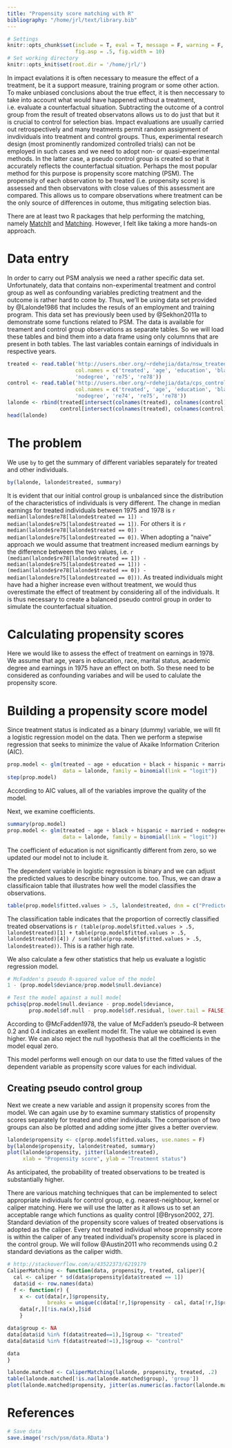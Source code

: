```yaml
---
title: "Propensity score matching with R"
bibliography: "/home/jrl/text/library.bib"
---
```


```r
# Settings
knitr::opts_chunk$set(include = T, eval = T, message = F, warning = F, 
                      fig.asp = .5, fig.width = 10)
# Set working directory
knitr::opts_knit$set(root.dir = '/home/jrl/') 
```

In impact evalations it is often necessary to measure the effect of a treatment, be it a support measure, training program or some other action. To make unbiased conclusions about the true effect, it is then neccessary to take into account what would have happened without a treatment, i.e. evaluate a counterfactual situation. Subtracting the outcome of a control group from the result of treated observatons allows us to do just that but it is crucial to control for selection bias. Impact evaluations are usually carried out retrospectively and many treatments permit random assignment of invdividuals into treatment and control groups. Thus, experimental research design (most prominently randomized controlled trials) can not be employed in such cases and we need to adopt non- or quasi-experimental methods. In the latter case, a pseudo control group is created so that it accurately reflects the counterfactual situation. Perhaps the most popular method for this purpose is  propensity score matching (PSM). The propensity of each observation to be treated (i.e. propensity score) is assessed and then observatons with close values of this assessment are compared. This allows us to compare observations where treatment can be the only source of differences in outome, thus mitigating selection bias.

There are at least two R packages that help performing the matching, namely [MatchIt](https://cran.r-project.org/package=MatchIt) and [Matching](https://cran.r-project.org/package=Matching). However, I felt like taking a more hands-on approach.

# Data entry

In order to carry out PSM analysis we need a rather specific data set. Unfortunately, data that contains non-experimental treatment and control group as well as confounding variables predicting treatment and the outcome is rather hard to come by. Thus, we'll be using data set provided by @Lalonde1986 that includes the resuls of an employment and training program. This data set has previously been used by @Sekhon2011a to demonstrate some functions related to PSM. The data is available for treament and control group observations as separate tables. So we will load these tables and bind them into a data frame using only columnns that are present in both tables. The last variables contain earnings of individuals in respective years.

```r
treated <- read.table('http://users.nber.org/~rdehejia/data/nsw_treated.txt',
                      col.names = c('treated', 'age', 'education', 'black', 'hispanic', 'married',
                      'nodegree', 're75', 're78'))
control <- read.table('http://users.nber.org/~rdehejia/data/cps_controls.txt',
                      col.names = c('treated', 'age', 'education', 'black', 'hispanic', 'married',
                      'nodegree', 're74', 're75', 're78'))
lalonde <- rbind(treated[intersect(colnames(treated), colnames(control))],
                 control[intersect(colnames(treated), colnames(control))])
head(lalonde)
```

# The problem

We use `by` to get the summary of different variables separately for treated and other individuals.

```r
by(lalonde, lalonde$treated, summary)
```

It is evident that our initial control group is unbalanced since the distribution of the characteristics of individuals is very different. The change in median earnings for treated individuals between 1975 and 1978 is `r median(lalonde$re78[lalonde$treated == 1]) - median(lalonde$re75[lalonde$treated == 1])`. For others it is `r median(lalonde$re78[lalonde$treated == 0]) - median(lalonde$re75[lalonde$treated == 0])`. When adopting a "naive" approach we would assume that treatment increased medium earnings by the difference between the two values, i.e. `r (median(lalonde$re78[lalonde$treated == 1]) - median(lalonde$re75[lalonde$treated == 1])) - (median(lalonde$re78[lalonde$treated == 0]) - median(lalonde$re75[lalonde$treated == 0]))`. As treated individuals might have had a higher increase even without treatment, we would thus overestimate the effect of treatment by considering all of the individuals. It is thus necessary to create a balanced pseudo control group in order to simulate the counterfactual situation.

# Calculating propensity scores

Here we would like to assess the effect of treatment on earnings in 1978. We assume that age, years in education, race, marital status, academic degree and earnings in 1975 have an effect on both. So these need to be considered as confounding variabes and will be used to calulate the propensity score.

# Building a propensity score model

Since treatment status is indicated as a binary (dummy) variable, we will fit a logistic regression model on the data. Then we perform a stepwise regression that seeks to minimize the value of Akaike Information Criterion (AIC).

```r
prop.model <- glm(treated ~ age + education + black + hispanic + married + nodegree + re75, 
                  data = lalonde, family = binomial(link = "logit"))
step(prop.model)
```

According to AIC values, all of the variables improve the quality of the model. 

Next, we examine coefficients.

```r
summary(prop.model)
prop.model <- glm(treated ~ age + black + hispanic + married + nodegree + re75, 
                  data = lalonde, family = binomial(link = "logit"))
```

The coefficient of education is not significantly different from zero, so we updated our model not to include it. 

The dependent variable in logistic regression is binary and we can adjust the predicted values to describe binary outcome. too. Thus, we can draw a classificaion table that illustrates how well the model classifies the observations.

```r
table(prop.model$fitted.values > .5, lalonde$treated, dnn = c("Predicted", "True"))
```

The classification table indicates that the proportion of correctly classified treated observations is `r (table(prop.model$fitted.values > .5, lalonde$treated)[1] + table(prop.model$fitted.values > .5, lalonde$treated)[4]) / sum(table(prop.model$fitted.values > .5, lalonde$treated))`. This is a rather high rate.

We also calculate a few other statistics that help us evaluate a logistic regression model.

```r
# McFadden's pseudo R-squared value of the model
1 - (prop.model$deviance/prop.model$null.deviance)

# Test the model against a null model
pchisq(prop.model$null.deviance - prop.model$deviance, 
       prop.model$df.null - prop.model$df.residual, lower.tail = FALSE)
```

According to @McFadden1978, the value of McFadden's pseudo-R between 0.2 and 0.4 indicates an exellent model fit. The value we obtained is even higher. We can also reject the null hypothesis that all the coefficients in the model equal zero.

This model performs well enough on our data to use the fitted values of the dependent variable as propensity score values for each individual.

## Creating pseudo control group

Next we create a new variable and assign it propensity scores from the model. We can again use *by* to examine summary statistics of propensity scores separately for treated and other individuals. The comparison of two groups can also be plotted and adding some jitter gives a better overview.

```r
lalonde$propensity <- c(prop.model$fitted.values, use.names = F)
by(lalonde$propensity, lalonde$treated, summary)
plot(lalonde$propensity, jitter(lalonde$treated), 
     xlab = "Propensity score", ylab = "Treatment status")
```

As anticipated, the probability of treated observations to be treated is substantially higher.

There are various matching techniques that can be implemented to select appropriate individuals for control group, e.g. nearest-neighbour, kernel or caliper matching. Here we will use the latter as it allows us to set an acceptable range which functions as quality control [@Bryson2002, 27]. Standard deviation of the propensity score values of treated observations is adopted as the caliper. Every not treated individual whose propensity score is within the caliper of any treated individual's propensity score is placed in the control group. We will follow @Austin2011 who recommends using 0.2 standard deviations as the caliper width.

```r
# http://stackoverflow.com/a/43522373/6219179
CaliperMatching <- function(data, propensity, treated, caliper){
  cal <- caliper * sd(data$propensity[data$treated == 1])
  data$id <- row.names(data)
  f <- function(r) {
    x <- cut(data[r,]$propensity, 
             breaks = unique(c(data[!r,]$propensity - cal, data[!r,]$propensity + cal)))
    data[r,][!is.na(x),]$id
    }

data$group <- NA
data[data$id %in% f(data$treated==1),]$group <- "treated"
data[data$id %in% f(data$treated!=1),]$group <- "control"

data
}

lalonde.matched <- CaliperMatching(lalonde, propensity, treated, .2)
table(lalonde.matched[!is.na(lalonde.matched$group), 'group'])
plot(lalonde.matched$propensity, jitter(as.numeric(as.factor(lalonde.matched$group))))
```

# References

```r
# Save data
save.image('rsch/psm/data.RData')
```